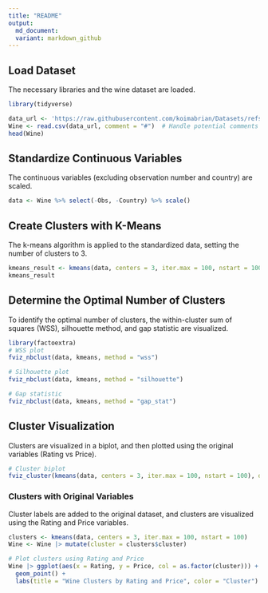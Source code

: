 ```yaml
---
title: "README"
output:
  md_document:
  variant: markdown_github
---
```

  
## Load Dataset
  
The necessary libraries and the wine dataset are loaded.

```r
library(tidyverse)

data_url <- 'https://raw.githubusercontent.com/koimabrian/Datasets/refs/heads/main/Wine.csv'
Wine <- read.csv(data_url, comment = "#")  # Handle potential comments in the CSV
head(Wine)
```

## Standardize Continuous Variables

The continuous variables (excluding observation number and country) are scaled.

```r
data <- Wine %>% select(-Obs, -Country) %>% scale()
```

## Create Clusters with K-Means

The k-means algorithm is applied to the standardized data, setting the number of clusters to 3.

```r
kmeans_result <- kmeans(data, centers = 3, iter.max = 100, nstart = 100)
kmeans_result
```

## Determine the Optimal Number of Clusters

To identify the optimal number of clusters, the within-cluster sum of squares (WSS), silhouette method, and gap statistic are visualized.

```r
library(factoextra)
# WSS plot
fviz_nbclust(data, kmeans, method = "wss")

# Silhouette plot
fviz_nbclust(data, kmeans, method = "silhouette")

# Gap statistic
fviz_nbclust(data, kmeans, method = "gap_stat")
```

## Cluster Visualization

Clusters are visualized in a biplot, and then plotted using the original variables (Rating vs Price).

```r
# Cluster biplot
fviz_cluster(kmeans(data, centers = 3, iter.max = 100, nstart = 100), data = data)
```

### Clusters with Original Variables

Cluster labels are added to the original dataset, and clusters are visualized using the Rating and Price variables.

```r
clusters <- kmeans(data, centers = 3, iter.max = 100, nstart = 100)
Wine <- Wine |> mutate(cluster = clusters$cluster)

# Plot clusters using Rating and Price
Wine |> ggplot(aes(x = Rating, y = Price, col = as.factor(cluster))) + 
  geom_point() + 
  labs(title = "Wine Clusters by Rating and Price", color = "Cluster")
```
